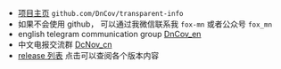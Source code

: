 
- [项目主页](https://github.com/DnCov/transparent-info) `github.com/DnCov/transparent-info`
- 如果不会使用 github， 可以通过我微信联系我 `fox-mn` 或者公众号 `fox_mn`
- english telegram communication group [DnCov_en](https://t.me/DnCov_en)
- 中文电报交流群 [DcNov_cn](https://t.me/DcNov_cn)
- [release 列表](https://github.com/DnCov/transparent-info/releases) 点击可以查阅各个版本内容

<WxFoxMnSvg />
